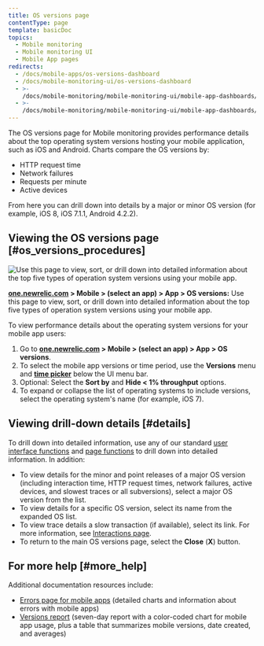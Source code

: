 ```yaml
---
title: OS versions page
contentType: page
template: basicDoc
topics:
  - Mobile monitoring
  - Mobile monitoring UI
  - Mobile App pages
redirects:
  - /docs/mobile-apps/os-versions-dashboard
  - /docs/mobile-monitoring-ui/os-versions-dashboard
  - >-
    /docs/mobile-monitoring/mobile-monitoring-ui/mobile-app-dashboards/os-versions-dashboard
  - >-
    /docs/mobile-monitoring/mobile-monitoring-ui/mobile-app-dashboards/os-versions-page
---
```


The OS versions page for Mobile monitoring provides performance details about the top operating system versions hosting your mobile application, such as iOS and Android. Charts compare the OS versions by:

* HTTP request time
* Network failures
* Requests per minute
* Active devices

From here you can drill down into details by a major or minor OS version (for example, iOS 8, iOS 7.1.1, Android 4.2.2).

## Viewing the OS versions page [#os_versions_procedures]

![Use this page to view, sort, or drill down into detailed information about the top five types of operation system versions using your mobile app.](./images/os-version-pic_0.png "OS Version Page")

**[one.newrelic.com](https://one.newrelic.com) > Mobile > (select an app) > App > OS versions:** Use this page to view, sort, or drill down into detailed information about the top five types of operation system versions using your mobile app.

To view performance details about the operating system versions for your mobile app users:

1. Go to **[one.newrelic.com](https://one.newrelic.com) > Mobile > (select an app) > App > OS versions**.
2. To select the mobile app versions or time period, use the **Versions** menu and [**time picker**](/docs/site/timepicker-setting-time-periods-to-view-data) below the UI menu bar.
3. Optional: Select the **Sort by** and **Hide &lt; 1% throughput** options.
4. To expand or collapse the list of operating systems to include versions, select the operating system's name (for example, iOS 7).

## Viewing drill-down details [#details]

To drill down into detailed information, use any of our standard [user interface functions](/docs/accounts-partnerships/education/getting-started-new-relic/new-relic-user-interface) and [page functions](/docs/accounts-partnerships/education/getting-started-new-relic/standard-dashboard-features) to drill down into detailed information. In addition:

* To view details for the minor and point releases of a major OS version (including interaction time, HTTP request times, network failures, active devices, and slowest traces or all subversions), select a major OS version from the list.
* To view details for a specific OS version, select its name from the expanded OS list.
* To view trace details a slow transaction (if available), select its link. For more information, see [Interactions page](/docs/mobile-monitoring-ui#interactions-timeline).
* To return to the main OS versions page, select the **Close** (**X**) button.

## For more help [#more_help]

Additional documentation resources include:

* [Errors page for mobile apps](/docs/mobile-apps/errors-dashboard) (detailed charts and information about errors with mobile apps)
* [Versions report](/docs/mobile-apps/versions) (seven-day report with a color-coded chart for mobile app usage, plus a table that summarizes mobile versions, date created, and averages)
